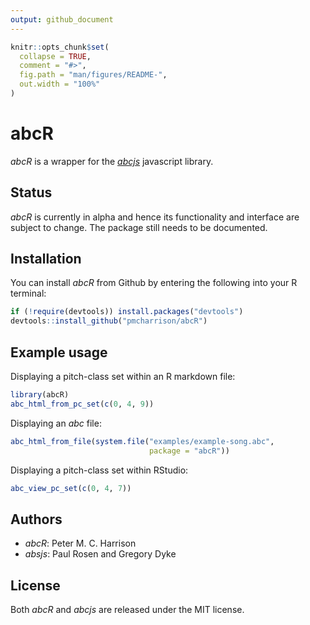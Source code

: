 ```yaml
---
output: github_document
---
```


```r
knitr::opts_chunk$set(
  collapse = TRUE,
  comment = "#>",
  fig.path = "man/figures/README-",
  out.width = "100%"
)
```
# abcR

*abcR* is a wrapper for the *[abcjs](https://abcjs.net/])* javascript library.

## Status

*abcR* is currently in alpha and hence its functionality and interface
are subject to change.
The package still needs to be documented.

## Installation

You can install *abcR* from Github by entering the following into 
your R terminal:

```r
if (!require(devtools)) install.packages("devtools")
devtools::install_github("pmcharrison/abcR")
```

## Example usage

Displaying a pitch-class set within an R markdown file:

```r
library(abcR)
abc_html_from_pc_set(c(0, 4, 9))
```

Displaying an *abc* file:

```r
abc_html_from_file(system.file("examples/example-song.abc",
                               package = "abcR"))
```

Displaying a pitch-class set within RStudio:

```r
abc_view_pc_set(c(0, 4, 7))
```

## Authors

- *abcR*: Peter M. C. Harrison
- *absjs*: Paul Rosen and Gregory Dyke

## License

Both *abcR* and *abcjs* are released under the MIT license.

